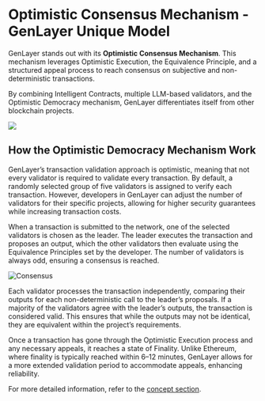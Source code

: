 # Optimistic Consensus Mechanism - GenLayer Unique Model

GenLayer stands out with its **Optimistic Consensus Mechanism**. This mechanism leverages Optimistic Execution, the Equivalence Principle, and a structured appeal process to reach consensus on subjective and non-deterministic transactions.

By combining Intelligent Contracts, multiple LLM-based validators, and the Optimistic Democracy mechanism, GenLayer differentiates itself from other blockchain projects.


![](/consensus.png)

## How the Optimistic Democracy Mechanism Work

GenLayer’s transaction validation approach is optimistic, meaning that not every validator is required to validate every transaction. By default, a randomly selected group of five validators is assigned to verify each transaction. However, developers in GenLayer can adjust the number of validators for their specific projects, allowing for higher security guarantees while increasing transaction costs.

When a transaction is submitted to the network, one of the selected validators is chosen as the leader. The leader executes the transaction and proposes an output, which the other validators then evaluate using the Equivalence Principles set by the developer. The number of validators is always odd, ensuring a consensus is reached.

![Consensus](/consensus-model.jpg)

Each validator processes the transaction independently, comparing their outputs for each non-deterministic call to the leader’s proposals. If a majority of the validators agree with the leader’s outputs, the transaction is considered valid. This ensures that while the outputs may not be identical, they are equivalent within the project’s requirements.

Once a transaction has gone through the Optimistic Execution process and any necessary appeals, it reaches a state of Finality. Unlike Ethereum, where finality is typically reached within 6–12 minutes, GenLayer allows for a more extended validation period to accommodate appeals, enhancing reliability.

For more detailed information, refer to the [concept section](/concept).
